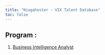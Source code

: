 ```yaml
---
title: "Niagahoster - VIX Talent Database"
toc: false
---
```


## Program :

1.  [Business Intelligence Analyst](https://bank-muamalat-vix-talent-database.netlify.app/bi.html "Business Intelligence Analyst")
